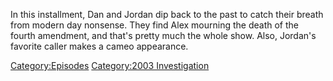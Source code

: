{{DEFAULTSORT:
    #_EPISODE_0878:March 29, 2004
}}{{Episode
    | title           = March 29, 2004
    | caption         = Listen to this episode on [https://knowledgefight.libsyn.com/878-march-29-2004 Libsyn], Read the [[Transcript/878: March 29, 2004|Unofficial Transcript]]
    | episodeNumber   = 878
    | length          = 01:39:32
    | airDate         = December 18, 2023
    | coverageDate    = March 29, 2004
    | episodeType     = [[:Category:2003 Investigation|2003 Investigation]]
    | appearance      = [[Mel Gibson]]
    | previousEpisode = [[877: A Philosophy For Curiosity]]
    | nextEpisode     = [[879: December 20, 2023]]
}}

{{Stub}}

In this installment, Dan and Jordan dip back to the past to catch their breath from modern day nonsense.  They find Alex mourning the death of the fourth amendment, and that's pretty much the whole show.  Also, Jordan's favorite caller makes a cameo appearance.

[[Category:Episodes]]
[[Category:2003 Investigation]]

